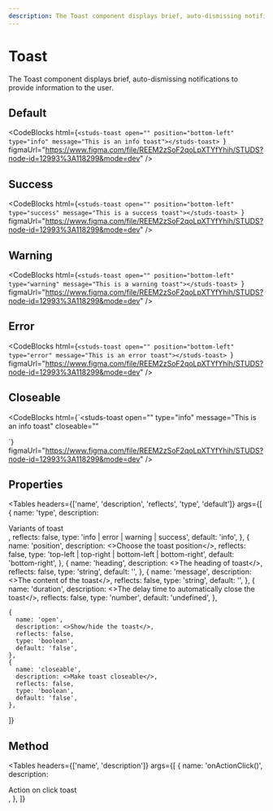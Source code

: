 ```yaml
---
description: The Toast component displays brief, auto-dismissing notifications to provide information to the user.
---
```


# Toast

<HeaderComponent
  htmlTag="studs-toast"
  jsxTag="StudsToast"
  version="Since 2.0"
  status="Draft"
  urlGithub="overlays/toast.ts"
  urlStrbook="studs-overlays-toasts--docs"
/>

The Toast component displays brief, auto-dismissing notifications to provide information to the user.

## Default

<ResizerFeatures>
  <studs-toast
    open=""
    position="bottom-left"
    type="info"
    message="This is an info toast"
  ></studs-toast>
</ResizerFeatures>

<CodeBlocks
  html={`<studs-toast open="" position="bottom-left" type="info" message="This is an info toast"></studs-toast>
`}
  figmaUrl="https://www.figma.com/file/REEM2zSoF2qoLpXTYfYhih/STUDS?node-id=12993%3A118299&mode=dev"
/>

## Success

<ResizerFeatures>
  <studs-toast
    open=""
    position="bottom-left"
    type="success"
    message="This is a success toast"
  ></studs-toast>
</ResizerFeatures>

<CodeBlocks
  html={`<studs-toast open="" position="bottom-left" type="success" message="This is a success toast"></studs-toast>
`}
  figmaUrl="https://www.figma.com/file/REEM2zSoF2qoLpXTYfYhih/STUDS?node-id=12993%3A118299&mode=dev"
/>

## Warning

<ResizerFeatures>
  <studs-toast
    open=""
    position="bottom-left"
    type="warning"
    message="This is a warning toast"
  ></studs-toast>
</ResizerFeatures>

<CodeBlocks
  html={`<studs-toast open="" position="bottom-left" type="warning" message="This is a warning toast"></studs-toast>
`}
  figmaUrl="https://www.figma.com/file/REEM2zSoF2qoLpXTYfYhih/STUDS?node-id=12993%3A118299&mode=dev"
/>

## Error

<ResizerFeatures>
  <studs-toast
    open=""
    position="bottom-left"
    type="error"
    message="This is an error toast"
  ></studs-toast>
</ResizerFeatures>

<CodeBlocks
  html={`<studs-toast open="" position="bottom-left" type="error" message="This is an error toast"></studs-toast>
`}
  figmaUrl="https://www.figma.com/file/REEM2zSoF2qoLpXTYfYhih/STUDS?node-id=12993%3A118299&mode=dev"
/>

## Closeable

<ResizerFeatures>
  <studs-toast
    open=""
    type="info"
    message="This is an info toast"
    closeable=""
  ></studs-toast>
</ResizerFeatures>

<CodeBlocks
  html={`<studs-toast
    open=""
    type="info"
    message="This is an info toast"
    closeable=""
  ></studs-toast>
`}
  figmaUrl="https://www.figma.com/file/REEM2zSoF2qoLpXTYfYhih/STUDS?node-id=12993%3A118299&mode=dev"
/>

## Properties

<Tables
  headers={['name', 'description', 'reflects', 'type', 'default']}
  args={[
    {
      name: 'type',
      description: <div>Variants of toast</div>,
      reflects: false,
      type: 'info | error | warning | success',
      default: 'info',
    },
    {
      name: 'position',
      description: <>Choose the toast position</>,
      reflects: false,
      type: 'top-left | top-right | bottom-left | bottom-right',
      default: 'bottom-right',
    },
    {
      name: 'heading',
      description: <>The heading of toast</>,
      reflects: false,
      type: 'string',
      default: '',
    },
    {
      name: 'message',
      description: <>The content of the toast</>,
      reflects: false,
      type: 'string',
      default: '',
    },
    {
      name: 'duration',
      description: <>The delay time to automatically close the toast</>,
      reflects: false,
      type: 'number',
      default: 'undefined',
    },
    
    {
      name: 'open',
      description: <>Show/hide the toast</>,
      reflects: false,
      type: 'boolean',
      default: 'false',
    },
    {
      name: 'closeable',
      description: <>Make toast closeable</>,
      reflects: false,
      type: 'boolean',
      default: 'false',
    },
  ]}
></Tables>

## Method

<Tables
  headers={['name', 'description']}
  args={[
    {
      name: 'onActionClick()',
      description: <div>Action on click toast</div>,
    },
  ]}
></Tables>
